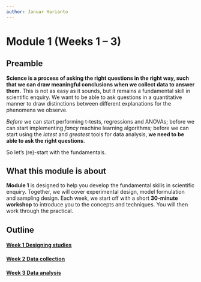 ```yaml
---
author: Januar Harianto
---
```


# **Module 1 (Weeks 1 -- 3)** {.unnumbered}

## Preamble

**Science is a process of asking the right questions in the right way, such that we can draw meaningful conclusions when we collect data to answer them.** 
This is not as easy as it sounds, but it remains a fundamental skill in scientific enquiry. We want to be able to ask questions in a quantitative manner to draw distinctions between different explanations for the phenomena we observe.

*Before* we can start performing t-tests, regressions and ANOVAs; before we can start implementing *fancy* machine learning algorithms; before we can start using the *latest* and *greatest* tools for data analysis, **we need to be able to ask the right questions**. 

So let's (re)-start with the fundamentals.

## What this module is about

**Module 1** is designed to help you develop the fundamental skills in scientific enquiry. Together, we will cover experimental design, model formulation and sampling design. Each week, we start off with a short **30-minute workshop** to introduce you to the concepts and techniques. You will then work through the practical.


## Outline

#### [Week 1 Designing studies](102-week01.qmd)
#### [Week 2 Data collection](103-week02.qmd)
#### [Week 3 Data analysis](104-week03.qmd)

